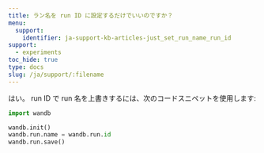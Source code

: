 ```yaml
---
title: ラン名を run ID に設定するだけでいいのですか？
menu:
  support:
    identifier: ja-support-kb-articles-just_set_run_name_run_id
support:
  - experiments
toc_hide: true
type: docs
slug: /ja/support/:filename
---
```

はい。 run ID で run 名を上書きするには、次のコードスニペットを使用します:

```python
import wandb

wandb.init()
wandb.run.name = wandb.run.id
wandb.run.save()
```